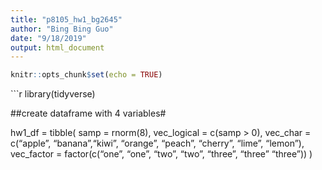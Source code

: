 ```yaml
---
title: "p8105_hw1_bg2645"
author: "Bing Bing Guo"
date: "9/18/2019"
output: html_document
---
```

```r
knitr::opts_chunk$set(echo = TRUE)
``` 

```r
library(tidyverse)

##create dataframe with 4 variables# 

hw1_df = tibble(
  samp = rnorm(8),
  vec_logical = c(samp > 0),
  vec_char = c("apple", "banana","kiwi", "orange", "peach", "cherry", "lime", "lemon"),
  vec_factor = factor(c("one", "one", "two", "two", "three", "three" "three"))
)